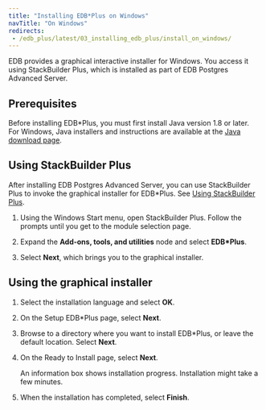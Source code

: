 ```yaml
---
title: "Installing EDB*Plus on Windows"
navTitle: "On Windows"
redirects:
 - /edb_plus/latest/03_installing_edb_plus/install_on_windows/
---
```



EDB provides a graphical interactive installer for Windows. You access it using StackBuilder Plus, which is installed as part of EDB Postgres Advanced Server.

## Prerequisites

Before installing EDB\*Plus, you must first install Java version 1.8 or later. For Windows, Java installers and instructions are available at the [Java download page](http://www.java.com/en/download/manual.jsp).

## Using StackBuilder Plus

After installing EDB Postgres Advanced Server, you can use StackBuilder Plus to invoke the graphical installer for EDB\*Plus. See [Using StackBuilder Plus](/epas/latest/epas_inst_windows/installing_advanced_server_with_the_interactive_installer/using_stackbuilder_plus/). 

1. Using the Windows Start menu, open StackBuilder Plus. Follow the prompts until you get to the module selection page. 

1. Expand the **Add-ons, tools, and utilities** node and select **EDB\*Plus**. 

1. Select **Next**, which brings you to the graphical installer.

## Using the graphical installer 

1. Select the installation language and select **OK**.

1. On the Setup EDB\*Plus page, select **Next**.

1. Browse to a directory where you want to install EDB\*Plus, or leave the default location. Select **Next**.

1. On the Ready to Install page, select **Next**.

   An information box shows installation progress. Installation might take a few minutes.

1. When the installation has completed, select **Finish**.
